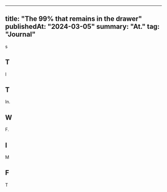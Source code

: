 
---
title: "The 99% that remains in the drawer"
publishedAt: "2024-03-05"
summary: "At."
tag: "Journal"
---

s

## T

I

## T

In.

## W

F.

## I

M

## F

T